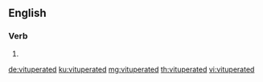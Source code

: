 ==English==

===Verb===
{{head|en|verb form}}

# {{en-past of|vituperate}}

[[de:vituperated]]
[[ku:vituperated]]
[[mg:vituperated]]
[[th:vituperated]]
[[vi:vituperated]]